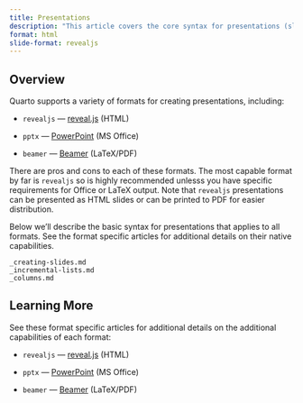 ```yaml
---
title: Presentations
description: "This article covers the core syntax for presentations (slides, incremental bullets, columns, etc.)."
format: html
slide-format: revealjs
---
```


## Overview

Quarto supports a variety of formats for creating presentations, including:

-   `revealjs` --- [reveal.js](revealjs/index.qmd) (HTML)

-   `pptx` --- [PowerPoint](powerpoint.qmd) (MS Office)

-   `beamer` --- [Beamer](beamer.qmd) (LaTeX/PDF)

There are pros and cons to each of these formats. The most capable format by far is `revealjs` so is highly recommended unlesss you have specific requirements for Office or LaTeX output. Note that `revealjs` presentations can be presented as HTML slides or can be printed to PDF for easier distribution.

Below we'll describe the basic syntax for presentations that applies to all formats. See the format specific articles for additional details on their native capabilities.

``` include
_creating-slides.md
_incremental-lists.md
_columns.md
```

## Learning More

See these format specific articles for additional details on the additional capabilities of each format:

-   `revealjs` --- [reveal.js](revealjs/index.qmd) (HTML)

-   `pptx` --- [PowerPoint](powerpoint.qmd) (MS Office)

-   `beamer` --- [Beamer](beamer.qmd) (LaTeX/PDF)
